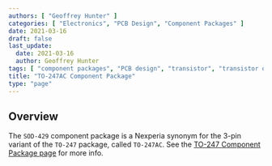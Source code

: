 ```yaml
---
authors: [ "Geoffrey Hunter" ]
categories: [ "Electronics", "PCB Design", "Component Packages" ]
date: 2021-03-16
draft: false
last_update:
  date: 2021-03-16
  author: Geoffrey Hunter
tags: [ "component packages", "PCB design", "transistor", "transistor outline", "TO-247", "TO-247AC", "SOD-429" ]
title: "TO-247AC Component Package"
type: "page"
---
```



## Overview

The `SOD-429` component package is a Nexperia synonym for the 3-pin variant of the `TO-247` package, called `TO-247AC`. See the [TO-247 Component Package page](../to-247-component-package) for more info.
